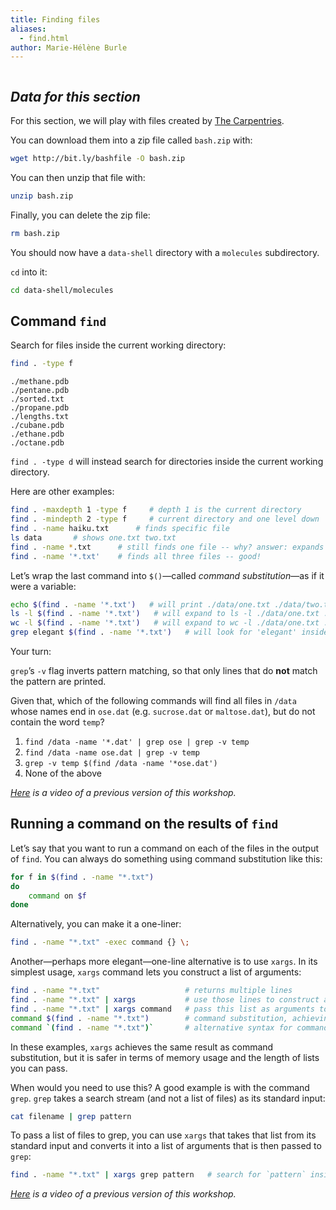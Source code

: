 ```yaml
---
title: Finding files
aliases:
  - find.html
author: Marie-Hélène Burle
---
```


```r

```

:::{.callout-accordion collapse="true"}

## ***Data for this section***

For this section, we will play with files created by [The Carpentries](https://carpentries.org/).

You can download them into a zip file called `bash.zip` with:

```.bash
wget http://bit.ly/bashfile -O bash.zip
```

You can then unzip that file with:

```.bash
unzip bash.zip
```

Finally, you can delete the zip file:

```.bash
rm bash.zip
```

You should now have a `data-shell` directory with a `molecules` subdirectory.

`cd` into it:

```.bash
cd data-shell/molecules
```

:::

## Command `find`

Search for files inside the current working directory:

```.bash
find . -type f
```

```
./methane.pdb
./pentane.pdb
./sorted.txt
./propane.pdb
./lengths.txt
./cubane.pdb
./ethane.pdb
./octane.pdb
```

`find . -type d` will instead search for directories inside the current working directory.

Here are other examples:

```.bash
find . -maxdepth 1 -type f     # depth 1 is the current directory
find . -mindepth 2 -type f     # current directory and one level down
find . -name haiku.txt      # finds specific file
ls data       # shows one.txt two.txt
find . -name *.txt      # still finds one file -- why? answer: expands *.txt to haiku.txt
find . -name '*.txt'    # finds all three files -- good!
```

Let's wrap the last command into `$()`—called *command substitution*—as if it were a variable:

```.bash
echo $(find . -name '*.txt')   # will print ./data/one.txt ./data/two.txt ./haiku.txt
ls -l $(find . -name '*.txt')   # will expand to ls -l ./data/one.txt ./data/two.txt ./haiku.txt
wc -l $(find . -name '*.txt')   # will expand to wc -l ./data/one.txt ./data/two.txt ./haiku.txt
grep elegant $(find . -name '*.txt')   # will look for 'elegant' inside all *.txt files
```

:::{.exo}

:::{.yourturn}

Your turn:

:::

`grep`'s `-v` flag inverts pattern matching, so that only lines that do **not** match the pattern are printed.

Given that, which of the following commands will find all files in `/data` whose names end in `ose.dat` (e.g. `sucrose.dat` or `maltose.dat`), but do not contain the word `temp`?

1. `find /data -name '*.dat' | grep ose | grep -v temp`
2. `find /data -name ose.dat | grep -v temp`
3. `grep -v temp $(find /data -name '*ose.dat')`
4. None of the above

:::

*[Here](https://youtu.be/AnwsnESj82Q) is a video of a previous version of this workshop.*

## Running a command on the results of `find`

Let's say that you want to run a command on each of the files in the output of `find`. You can always do something using command substitution like this:

```.bash
for f in $(find . -name "*.txt")
do
    command on $f
done
```

Alternatively, you can make it a one-liner:

```.bash
find . -name "*.txt" -exec command {} \;
```

Another—perhaps more elegant—one-line alternative is to use `xargs`. In its simplest usage, `xargs` command lets you construct a list of arguments:

```.bash
find . -name "*.txt"                   # returns multiple lines
find . -name "*.txt" | xargs           # use those lines to construct a list
find . -name "*.txt" | xargs command   # pass this list as arguments to `command`
command $(find . -name "*.txt")        # command substitution, achieving the same result (this is riskier!)
command `(find . -name "*.txt")`       # alternative syntax for command substitution
```

In these examples, `xargs` achieves the same result as command substitution, but it is safer in terms of memory usage and the length of lists you can pass.

When would you need to use this? A good example is with the command `grep`. `grep` takes a search stream (and not a list of files) as its standard input:

```.bash
cat filename | grep pattern
```

To pass a list of files to grep, you can use `xargs` that takes that list from its standard input and converts it into a list of arguments that is then passed to `grep`:

```.bash
find . -name "*.txt" | xargs grep pattern   # search for `pattern` inside all those files (`grep` does not take a list of files as standard input)
```

<!-- Write a one-line command that will search for a string in all files in the current directory and all its subdirectories and will hide errors (e.g. due to permissions). -->

<!-- Play with command substitution using both `$(...)` and ``` `...` ``` syntax. -->

*[Here](https://youtu.be/aFrMKkjMIHY) is a video of a previous version of this workshop.*
